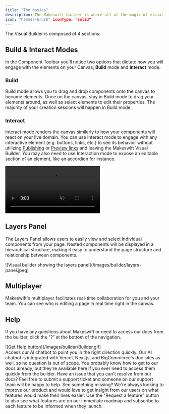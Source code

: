 ```yaml
---
title: "The basics"
description: The Makeswift builder is where all of the magic of visual editing happens. It allows you to visually create and update enterprise-grade web experiences with intuitive tools at your disposal. Design beautiful layouts and easily customize your site to match your brand with bespoke components. What you see is what you get with the Makeswift Builder.
icon: "hammer-brush" iconType: "solid"
---
```



The Visual Builder is composed of 4 sections:

<VisualBuilderOverview />

## Build & Interact Modes

In the Component Toolbar you'll notice two options that dictate how you will engage with the elements on your Canvas; **Build** mode and **Interact** mode.

### Build

Build mode allows you to drag and drop components onto the canvas to become elements. Once on the canvas, stay in Build mode to drag your elements around, as well as select elements to edit their properties. The majority of your creation sessions will happen in Build mode.

### Interact

Interact mode renders the canvas similarly to how your components will react on your live domain. You can use Interact mode to engage with any interactive element (e.g. buttons, links, etc.) to see its behavior without utilizing [Publishing](/product/publishing) or [Preview links](/product/publishing#previewing) and leaving the Makeswift Visual Builder. You may also need to use Interaction mode to expose an editable section of an element, like an accordion for instance.

<Frame>
  <video
    autoPlay
    muted
    loop
    playsInline
    title="Using interact mode"
    className="w-full aspect-video"
    src="/images/builder/hover-effect-interact.mp4"
  ></video>
</Frame>

## Layers Panel

The Layers Panel allows users to easily view and select individual components from your page. Nested components will be displayed in a hierarchical structure, making it easy to understand the page structure and relationship between components.

<Frame>
  ![Visual builder showing the layers panel](/images/builder/layers-panel.jpeg)
</Frame>

## Multiplayer

Makeswift's multiplayer facilitates real-time collaboration for you and your team. You can see who is editing a page in real time right in the canvas.

## Help

If you have any questions about Makeswift or need to access our docs from the builder, click the “?” at the bottom of the navigation.

<Frame>![Get Help button](/images/builder/Builder.gif)</Frame>
<br />
<AccordionGroup>
  <Accordion title="Get help" icon="life-ring">
    Access our AI chatbot to point you in the right direction quickly. Our AI
    chatbot is integrated with Vercel, Next.js, and BigCommerce's doc sites as
    well, so no question is out of scope.
  </Accordion>
  <Accordion title="View docs" icon="book">
    You probably know how to get to our docs already, but they're available here
    if you ever need to access them quickly from the builder.
  </Accordion>
  <Accordion title="Email support" icon="envelope">
    Have an issue that you can't resolve from our docs? Feel free to submit a
    support ticket and someone on our support team will be happy to help.
  </Accordion>
  <Accordion title="Request a feature" icon="hand-point-up">
    See something missing? We're always looking to improve our product and would
    love to get insight from our users on what features would make their lives
    easier. Use the "Request a feature" button to also see what features are on
    our immediate roadmap and subscribe to each feature to be informed when they
    launch.
  </Accordion>
</AccordionGroup>
